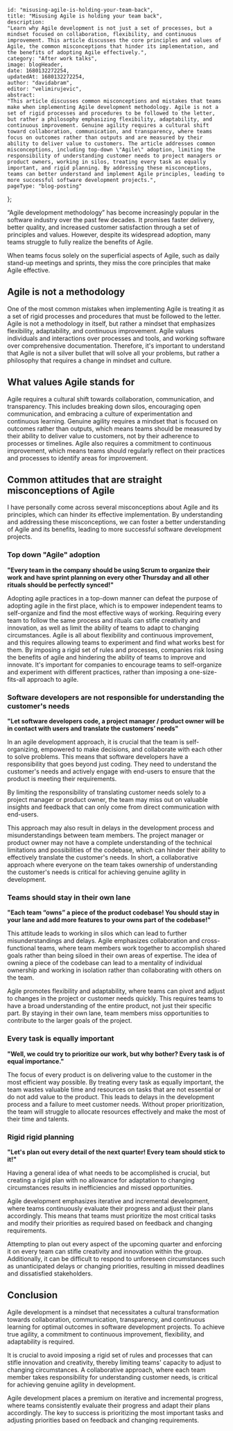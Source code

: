 
    id: "misusing-agile-is-holding-your-team-back",
    title: "Misusing Agile is holding your team back",
    description:
    "Learn why Agile development is not just a set of processes, but a mindset focused on collaboration, flexibility, and continuous improvement. This article discusses the core principles and values of Agile, the common misconceptions that hinder its implementation, and the benefits of adopting Agile effectively.",
    category: "After work talks",
    image: blogHeader,
    date: 1680132272254,
    updatedAt: 1680132272254,
    author: "davidabram",
    editor: "velimirujevic",
    abstract:
    "This article discusses common misconceptions and mistakes that teams make when implementing Agile development methodology. Agile is not a set of rigid processes and procedures to be followed to the letter, but rather a philosophy emphasizing flexibility, adaptability, and continuous improvement. Genuine agility requires a cultural shift toward collaboration, communication, and transparency, where teams focus on outcomes rather than outputs and are measured by their ability to deliver value to customers. The article addresses common misconceptions, including top-down \"Agile\" adoption, limiting the responsibility of understanding customer needs to project managers or product owners, working in silos, treating every task as equally important, and rigid planning. By addressing these misconceptions, teams can better understand and implement Agile principles, leading to more successful software development projects.",
    pageType: "blog-posting"
};

“Agile development methodology” has become increasingly popular in the software industry over the past few decades. It promises faster delivery, better quality, and increased customer satisfaction through a set of principles and values. However, despite its widespread adoption, many teams struggle to fully realize the benefits of Agile. 

When teams focus solely on the superficial aspects of Agile, such as daily stand-up meetings and sprints, they miss the core principles that make Agile effective. 

<ContentTable tocData={props.toc} />

## Agile is not a methodology

One of the most common mistakes when implementing Agile is treating it as a set of rigid processes and procedures that must be followed to the letter. Agile is not a methodology in itself, but rather a mindset that emphasizes flexibility, adaptability, and continuous improvement. Agile values individuals and interactions over processes and tools, and working software over comprehensive documentation. Therefore, it's important to understand that Agile is not a silver bullet that will solve all your problems, but rather a philosophy that requires a change in mindset and culture.

## What values Agile stands for

Agile requires a cultural shift towards collaboration, communication, and transparency. This includes breaking down silos, encouraging open communication, and embracing a culture of experimentation and continuous learning. Genuine agility requires a mindset that is focused on outcomes rather than outputs, which means teams should be measured by their ability to deliver value to customers, not by their adherence to processes or timelines. Agile also requires a commitment to continuous improvement, which means teams should regularly reflect on their practices and processes to identify areas for improvement.

## Common attitudes that are straight misconceptions of Agile

I have personally come across several misconceptions about Agile and its principles, which can hinder its effective implementation. By understanding and addressing these misconceptions, we can foster a better understanding of Agile and its benefits, leading to more successful software development projects.

### Top down "Agile" adoption

**"Every team in the company should be using Scrum to organize their work and have sprint planning on every other Thursday and all other rituals should be perfectly synced!"**

Adopting agile practices in a top-down manner can defeat the purpose of adopting agile in the first place, which is to empower independent teams to self-organize and find the most effective ways of working.
Requiring every team to follow the same process and rituals can stifle creativity and innovation, as well as limit the ability of teams to adapt to changing circumstances. Agile is all about flexibility and continuous improvement, and this requires allowing teams to experiment and find what works best for them. By imposing a rigid set of rules and processes, companies risk losing the benefits of agile and hindering the ability of teams to improve and innovate. It's important for companies to encourage teams to self-organize and experiment with different practices, rather than imposing a one-size-fits-all approach to agile.

### Software developers are not responsible for understanding the customer's needs

**"Let software developers code, a project manager / product owner will be in contact with users and translate the customers’ needs"**

In an agile development approach, it is crucial that the team is self-organizing, empowered to make decisions, and collaborate with each other to solve problems. This means that software developers have a responsibility that goes beyond just coding. They need to understand the customer's needs and actively engage with end-users to ensure that the product is meeting their requirements. 

By limiting the responsibility of translating customer needs solely to a project manager or product owner, the team may miss out on valuable insights and feedback that can only come from direct communication with end-users. 

This approach may also result in delays in the development process and misunderstandings between team members. The project manager or product owner may not have a complete understanding of the technical limitations and possibilities of the codebase, which can hinder their ability to effectively translate the customer's needs. In short, a collaborative approach where everyone on the team takes ownership of understanding the customer's needs is critical for achieving genuine agility in development.

### Teams should stay in their own lane

**"Each team “owns” a piece of the product codebase! You should stay in your lane and add more features to your owns part of the codebase!"**

This attitude leads to working in silos which can lead to further misunderstandings and delays. Agile emphasizes collaboration and cross-functional teams, where team members work together to accomplish shared goals rather than being siloed in their own areas of expertise. The idea of owning a piece of the codebase can lead to a mentality of individual ownership and working in isolation rather than collaborating with others on the team.

Agile promotes flexibility and adaptability, where teams can pivot and adjust to changes in the project or customer needs quickly. This requires teams to have a broad understanding of the entire product, not just their specific part. By staying in their own lane, team members miss opportunities to contribute to the larger goals of the project.

### Every task is equally important

**"Well, we could try to prioritize our work, but why bother? Every task is of equal importance."**

The focus of every product is on delivering value to the customer in the most efficient way possible. By treating every task as equally important, the team wastes valuable time and resources on tasks that are not essential or do not add value to the product. This leads to delays in the development process and a failure to meet customer needs. Without proper prioritization, the team will struggle to allocate resources effectively and make the most of their time and talents.

### Rigid rigid planning

**"Let's plan out every detail of the next quarter! Every team should stick to it!"**

Having a general idea of what needs to be accomplished is crucial, but creating a rigid plan with no allowance for adaptation to changing circumstances results in inefficiencies and missed opportunities.

Agile development emphasizes iterative and incremental development, where teams continuously evaluate their progress and adjust their plans accordingly. This means that teams must prioritize the most critical tasks and modify their priorities as required based on feedback and changing requirements.

Attempting to plan out every aspect of the upcoming quarter and enforcing it on every team can stifle creativity and innovation within the group. Additionally, it can be difficult to respond to unforeseen circumstances such as unanticipated delays or changing priorities, resulting in missed deadlines and dissatisfied stakeholders.

## Conclusion

Agile development is a mindset that necessitates a cultural transformation towards collaboration, communication, transparency, and continuous learning for optimal outcomes in software development projects. To achieve true agility, a commitment to continuous improvement, flexibility, and adaptability is required.

It is crucial to avoid imposing a rigid set of rules and processes that can stifle innovation and creativity, thereby limiting teams' capacity to adjust to changing circumstances. A collaborative approach, where each team member takes responsibility for understanding customer needs, is critical for achieving genuine agility in development.

Agile development places a premium on iterative and incremental progress, where teams consistently evaluate their progress and adapt their plans accordingly. The key to success is prioritizing the most important tasks and adjusting priorities based on feedback and changing requirements.


